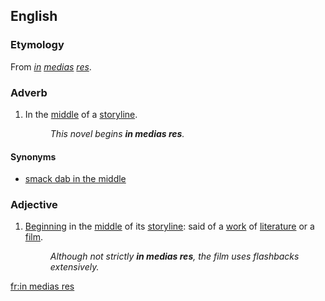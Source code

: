 {{wikipedia}}
==English==

===Etymology===
From {{L.}} ''[[in]] [[medias]] [[res]]''.

===Adverb===
{{en-adv|pos=[[in]] [[medias]] [[res]]|-}}

# In the [[middle]] of a [[storyline]].
#:''This novel begins '''in medias res'''.''

====Synonyms====
*[[smack dab in the middle]]

===Adjective===
{{en-adj|pos=[[in]] [[medias]] [[res]]|-}}

# [[begin|Beginning]] in the [[middle]] of its [[storyline]]: said of a [[work]] of [[literature]] or a [[film]].
#:''Although not strictly '''in medias res''', the film uses flashbacks extensively.''

[[fr:in medias res]]